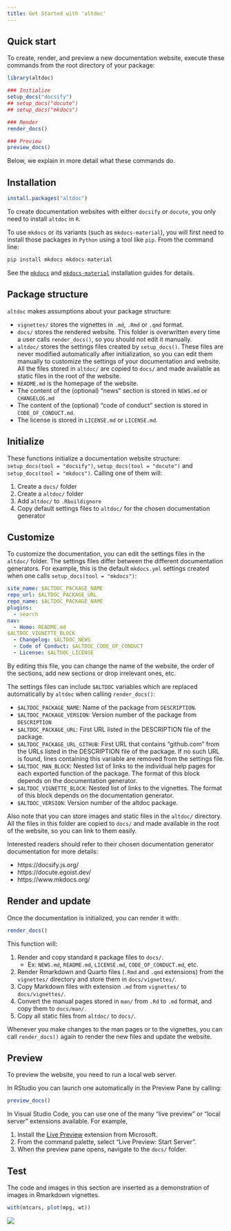 ```yaml
---
title: Get Started with 'altdoc'
---
```


## Quick start

To create, render, and preview a new documentation website, execute these
commands from the root directory of your package:

```r
library(altdoc)

### Initialize
setup_docs("docsify")
## setup_docs("docute")
## setup_docs("mkdocs")

### Render
render_docs()

### Preview
preview_docs()
```

Below, we explain in more detail what these commands do.


## Installation

```r
install.packages("altdoc")
```

To create documentation websites with either `docsify` or `docute`, you only need to install `altdoc` in `R`.

To use `mkdocs` or its variants (such as `mkdocs-material`), you will first need to install those packages in `Python` using a tool like `pip`. From the command line:

```python
pip install mkdocs mkdocs-material
```

See the [`mkdocs`](https://www.mkdocs.org/user-guide/installation/) and [`mkdocs-material`](https://squidfunk.github.io/mkdocs-material/getting-started/#with-pip) installation guides for details.

## Package structure

`altdoc` makes assumptions about your package structure:

* `vignettes/` stores the vignettes in `.md`, `.Rmd` or `.qmd` format.
* `docs/` stores the rendered website. This folder is overwritten every time a user calls `render_docs()`, so you should not edit it manually.
* `altdoc/` stores the settings files created by `setup_docs()`. These files are never modified automatically after initialization, so you can edit them manually to customize the settings of your documentation and website. All the files stored in `altdoc/` are copied to `docs/` and made available as static files in the root of the website.  
* `README.md` is the homepage of the website.
* The content of the (optional) "news" section is stored in `NEWS.md` or `CHANGELOG.md`
* The content of the (optional) "code of conduct" section is stored in `CODE_OF_CONDUCT.md`.
* The license is stored in `LICENSE.md` or `LICENSE.md`.


## Initialize

These functions initialize a documentation website structure: `setup_docs(tool = "docsify")`, `setup_docs(tool = "docute")` and `setup_docs(tool = "mkdocs")`. Calling one of them will:

1. Create a `docs/` folder
2. Create a `altdoc/` folder
3. Add `altdoc/` to `.Rbuildignore`
4. Copy default settings files to `altdoc/` for the chosen documentation generator


## Customize

To customize the documentation, you can edit the settings files in the `altdoc/` folder. The settings files differ between the different documentation generators. For example, this is the default `mkdocs.yml` settings created when one calls `setup_docs(tool = "mkdocs")`:

```yaml
site_name: $ALTDOC_PACKAGE_NAME
repo_url: $ALTDOC_PACKAGE_URL
repo_name: $ALTDOC_PACKAGE_NAME
plugins:
  - search
nav:
  - Home: README.md
$ALTDOC_VIGNETTE_BLOCK
  - Changelog: $ALTDOC_NEWS
  - Code of Conduct: $ALTDOC_CODE_OF_CONDUCT
  - License: $ALTDOC_LICENSE
```

By editing this file, you can change the name of the website, the order of the sections, add new sections or drop irrelevant ones, etc. 

The settings files can include `$ALTDOC` variables which are replaced automatically by `altdoc` when calling `render_docs()`:

* `$ALTDOC_PACKAGE_NAME`: Name of the package from `DESCRIPTION`.
* `$ALTDOC_PACKAGE_VERSION`: Version number of the package from `DESCRIPTION`
* `$ALTDOC_PACKAGE_URL`: First URL listed in the DESCRIPTION file of the package.
* `$ALTDOC_PACKAGE_URL_GITHUB`: First URL that contains "github.com" from the URLs listed in the DESCRIPTION file of the package. If no such URL is found, lines containing this variable are removed from the settings file.
* `$ALTDOC_MAN_BLOCK`: Nested list of links to the individual help pages for each exported function of the package. The format of this block depends on the documentation generator.
* `$ALTDOC_VIGNETTE_BLOCK`: Nested list of links to the vignettes. The format of this block depends on the documentation generator.
* `$ALTDOC_VERSION`: Version number of the altdoc package.

Also note that you can store images and static files in the `altdoc/` directory. All the files in this folder are copied to `docs/` and made available in the root of the website, so you can link to them easily.

Interested readers should refer to their chosen documentation generator documentation for more details:

* https://docsify.js.org/
* https://docute.egoist.dev/
* https://www.mkdocs.org/


## Render and update

Once the documentation is initialized, you can render it with:

```r
render_docs()
```

This function will:

1. Render and copy standard `R` package files to `docs/`.
   - Ex: `NEWS.md`, `README.md`, `LICENSE.md`, `CODE_OF_CONDUCT.md`, etc.
2. Render Rmarkdown and Quarto files (`.Rmd` and `.qmd` extensions) from the `vignettes/` directory and store them in `docs/vignettes/`.
3. Copy Markdown files with extension `.md` from `vignettes/` to `docs/vignettes/`.
4. Convert the manual pages stored in `man/` from `.Rd` to `.md` format, and copy them to `docs/man/`.  
5. Copy all static files from `altdoc/` to `docs/`.

Whenever you make changes to the man pages or to the vignettes, you can call `render_docs()` again to render the new files and update the website.


## Preview

To preview the website, you need to run a local web server.

In RStudio you can launch one automatically in the Preview Pane by calling:

```r
preview_docs()
```

In Visual Studio Code, you can use one of the many "live preview" or "local server" extensions available. For example,

1. Install the [Live Preview](https://marketplace.visualstudio.com/items?itemName=ms-vscode.live-server) extension from Microsoft.
2. From the command palette, select "Live Preview: Start Server".
3. When the preview pane opens, navigate to the `docs/` folder.



## Test

The code and images in this section are inserted as a demonstration of images in Rmarkdown vignettes.

```r
with(mtcars, plot(mpg, wt))
```

![](images/hex-conductor.png)